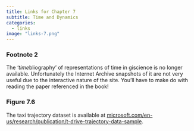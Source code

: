 ```yaml
---
title: Links for Chapter 7
subtitle: Time and Dynamics
categories:
  - links
image: "links-7.png"
---
```


### Footnote 2
The '<span style="font-style: italic">time</span>bliography' of representations of time in giscience is no longer available. Unfortunately the Internet Archive snapshots of it are not very useful due to the interactive nature of the site. You'll have to make do with reading the paper referenced in the book!

### Figure 7.6
The taxi trajectory dataset is available at [microsoft.com/en-us/research/publication/t-drive-trajectory-data-sample](https://www.microsoft.com/en-us/research/publication/t-drive-trajectory-data-sample/).

